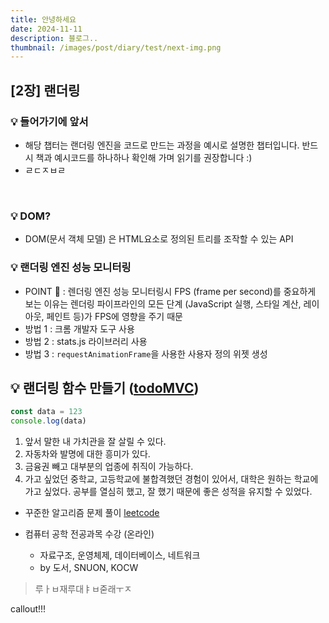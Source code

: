 ```yaml
---
title: 안녕하세요
date: 2024-11-11
description: 블로그..
thumbnail: /images/post/diary/test/next-img.png
---
```


## [2장] 랜더링

### 💡 들어가기에 앞서
  - 해당 챕터는 랜더링 엔진을 코드로 만드는 과정을 예시로 설명한 챕터입니다. 반드시 책과 예시코드를 하나하나 확인해 가며 읽기를 권장합니다 :)
  - ㄹㄷㅈㅂㄹ

<br />

### 💡 DOM?
  - DOM(문서 객체 모델) 은 HTML요소로 정의된 트리를 조작할 수 있는 API
### 💡 랜더링 엔진 성능 모니터링
  - POINT 🥸 : 렌더링 엔진 성능 모니터링시 FPS (frame per second)를 중요하게 보는 이유는 렌더링 파이프라인의 모든 단계 (JavaScript 실행, 스타일 계산, 레이아웃, 페인트 등)가 FPS에 영향을 주기 때문
  - 방법 1 : 크롬 개발자 도구 사용
  - 방법 2 : stats.js 라이브러리 사용
  - 방법 3 : `requestAnimationFrame`을 사용한 사용자 정의 위젯 생성
## 💡 랜더링 함수 만들기 ([todoMVC](https://todomvc.com/))

```javascript
const data = 123
console.log(data)
```

1. 앞서 말한 내 가치관을 잘 살릴 수 있다.
2. 자동차와 발명에 대한 흥미가 있다.
3. 금융권 빼고 대부분의 업종에 취직이 가능하다.
4. 가고 싶었던 중학교, 고등학교에 불합격했던 경험이 있어서, 대학은 원하는 학교에 가고 싶었다. 공부를 열심히 했고, 잘 했기 때문에 좋은 성적을 유지할 수 있었다.

- 꾸준한 알고리즘 문제 풀이 [leetcode](https://leetcode.com/)

- 컴퓨터 공학 전공과목 수강 (온라인)
  - 자료구조, 운영체제, 데이터베이스, 네트워크
  - by 도서, SNUON, KOCW


> 루ㅏㅂ재루대ㅑㅂ줃래ㅜㅈ


<Callout status='warning'>
callout!!!
</Callout>